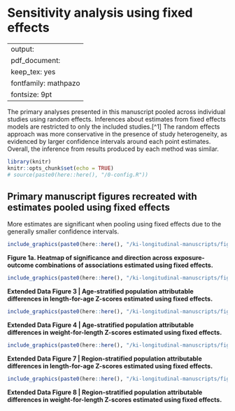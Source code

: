 # Sensitivity analysis using fixed effects {#fixed-effects}

---
output:
  pdf_document:
    keep_tex: yes
fontfamily: mathpazo
fontsize: 9pt
---

\raggedright

The primary analyses presented in this manuscript pooled across individual studies using random effects. Inferences about estimates from fixed effects models are restricted to only the included studies.[^1] The random effects approach was more conservative in the presence of study heterogeneity, as evidenced by larger confidence intervals around each point estimates. Overall, the inference from results produced by each method was similar. 

```r
library(knitr)
knitr::opts_chunk$set(echo = TRUE)
# source(paste0(here::here(), "/0-config.R"))
```

## Primary manuscript figures recreated with estimates pooled using fixed effects

More estimates are significant when pooling using fixed effects due to the generally smaller confidence intervals.

```r
include_graphics(paste0(here::here(), "/ki-longitudinal-manuscripts/figures/risk-factor/fig-sig-heatmap_FE.png"))
```
**Figure 1a.  Heatmap of significance and direction across exposure-outcome combinations of associations estimated using fixed effects. ** 

```r
include_graphics(paste0(here::here(), "/ki-longitudinal-manuscripts/figures/manuscript-figure-composites/risk-factor/extended-data/fig-laz-PAR-strat-age_FE.png"))

```
**Extended Data Figure 3 | Age-stratified population attributable differences in length-for-age Z-scores estimated using fixed effects. ** 

```r
include_graphics(paste0(here::here(), "/ki-longitudinal-manuscripts/figures/manuscript-figure-composites/risk-factor/extended-data/fig-wlz-PAR-strat-age_FE.png"))

```
**Extended Data Figure 4 | Age-stratified population attributable differences in weight-for-length Z-scores estimated using fixed effects. ** 



```r
include_graphics(paste0(here::here(), "/ki-longitudinal-manuscripts/figures/manuscript-figure-composites/risk-factor/extended-data/fig-laz-PAR-strat-region_FE.png"))

```
**Extended Data Figure 7 | Region-stratified population attributable differences in length-for-age Z-scores estimated using fixed effects. ** 

```r
include_graphics(paste0(here::here(), "/ki-longitudinal-manuscripts/figures/manuscript-figure-composites/risk-factor/extended-data/fig-wlz-PAR-strat-region_FE.png"))

```
**Extended Data Figure 8 | Region-stratified population attributable differences in weight-for-length Z-scores estimated using fixed effects. ** 

